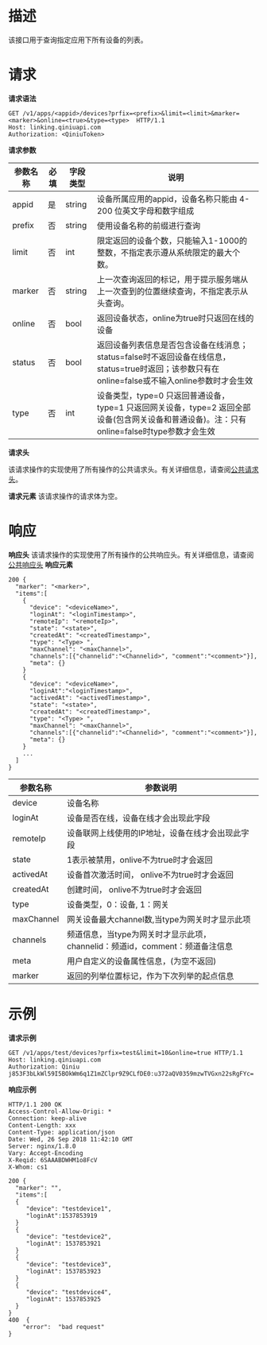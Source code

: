 # 描述
该接口用于查询指定应用下所有设备的列表。

# 请求
**请求语法**

```
GET /v1/apps/<appid>/devices?prfix=<prefix>&limit=<limit>&marker=<marker>&online=<true>&type=<type>  HTTP/1.1
Host: linking.qiniuapi.com
Authorization: <QiniuToken>
```

**请求参数**

| 参数名称   | 必填  | 字段类型 | 说明|
| -------- | -------- | -------- |-------- | 
| appid | 是 |string | 设备所属应用的appid，设备名称只能由 4-200 位英文字母和数字组成|
| prefix | 否 |string | 使用设备名称的前缀进行查询 |
| limit | 否 | int | 限定返回的设备个数，只能输入1-1000的整数，不指定表示遵从系统限定的最大个数。|
| marker | 否 | string |上一次查询返回的标记，用于提示服务端从上一次查到的位置继续查询，不指定表示从头查询。|
| online | 否 |bool | 返回设备状态，online为true时只返回在线的设备|
|status|否|bool|返回设备列表信息是否包含设备在线消息；status=false时不返回设备在线信息，status=true时返回；该参数只有在online=false或不输入online参数时才会生效 |
|type|否|int|设备类型，type=0 只返回普通设备，type=1 只返回网关设备，type=2 返回全部设备(包含网关设备和普通设备)。注：只有online=false时type参数才会生效|

**请求头**

该请求操作的实现使用了所有操作的公共请求头。有关详细信息，请查阅[公共请求头](https://developer.qiniu.io/linking/api/5269/linking-http-headers)。

**请求元素**
该请求操作的请求体为空。

# 响应
**响应头**
该请求操作的实现使用了所有操作的公共响应头。有关详细信息，请查阅[公共响应头](https://developer.qiniu.io/linking/api/5269/linking-http-headers)
**响应元素**
```
200 {
  "marker": "<marker>",
  "items":[
    {
      "device": "<deviceName>",
      "loginAt": "<loginTimestamp>",
	  "remoteIp": "<remoteIp>",
      "state": "<state>",
      "createdAt": "<createdTimestamp>",
	  "type": "<Type> ",
      "maxChannel": "<maxChannel>",
      "channels":[{"channelid":"<Channelid>", "comment":"<comment>"}],
      "meta": {} 
    }
    {
      "device": "<deviceName>",
      "loginAt":"<loginTimestamp>",
      "activedAt": "<activedTimestamp>",
      "state": "<state>",
      "createdAt": "<createdTimestamp>",
      "type": "<Type> ",
      "maxChannel": "<maxChannel>",
      "channels":[{"channelid":"<Channelid>", "comment":"<comment>"}],
      "meta": {} 
    }
    ...
  ]
}
```

|参数名称   | 参数说明  |
| -------- | -------- |
| device   | 设备名称  |
|loginAt | 设备是否在线，设备在线才会出现此字段|
|remoteIp|设备联网上线使用的IP地址，设备在线才会出现此字段|
| state   |  1表示被禁用，onlive不为true时才会返回 | 
| activedAt   | 设备首次激活时间， onlive不为true时才会返回 |
| createdAt   | 创建时间， onlive不为true时才会返回 |
|type|设备类型，0：设备, 1：网关|
|maxChannel|网关设备最大channel数,当type为网关时才显示此项|
|channels|频道信息，当type为网关时才显示此项，channelid：频道id，comment：频道备注信息|
|meta|用户自定义的设备属性信息，(为空不返回)|
|marker|返回的列举位置标记，作为下次列举的起点信息|


# 示例

**请求示例**

```
GET /v1/apps/test/devices?prfix=test&limit=10&online=true HTTP/1.1
Host: linking.qiniuapi.com
Authorization: Qiniu j853F3bLkWl59I5BOkWm6q1Z1mZClpr9Z9CLfDE0:u372aQV0359mzwTVGxn22sRgFYc=
```

**响应示例**

```
HTTP/1.1 200 OK
Access-Control-Allow-Origi: *
Connection: keep-alive
Content-Length: xxx
Content-Type: application/json
Date: Wed, 26 Sep 2018 11:42:10 GMT
Server: nginx/1.8.0
Vary: Accept-Encoding
X-Reqid: 6SAAABDWHM1o8FcV
X-Whom: cs1

200 {
  "marker": "",
  "items":[
  {
     "device": "testdevice1",
     "loginAt":1537853919
  }
  {
     "device": "testdevice2",
     "loginAt": 1537853921
  }
  {
     "device": "testdevice3",
     "loginAt": 1537853923
  }
  {
     "device": "testdevice4",
     "loginAt": 1537853925
  }
}
400  {
    "error":  "bad request"
}
```